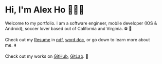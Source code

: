 # Hi, I'm Alex Ho 🙋🏻‍♂️

Welcome to my portfolio. I am a software engineer, mobile developer (IOS & Android), soccer lover based out of California and Virginia. ⚽️ 🤗 

Check out my [Resume](https://raw.githubusercontent.com/hho114/resume/master/huy_ho_resume.pdf) in [pdf](https://raw.githubusercontent.com/hho114/resume/master/huy_ho_resume.pdf), [word doc](https://github.com/hho114/resume/blob/master/huy_ho_resume.docx?raw=true), or go down to learn more about me. ⬇️

Check out my works on [GitHub](https://github.com/hho114), [GitLab](https://gitlab.com/hho114). 🤪

